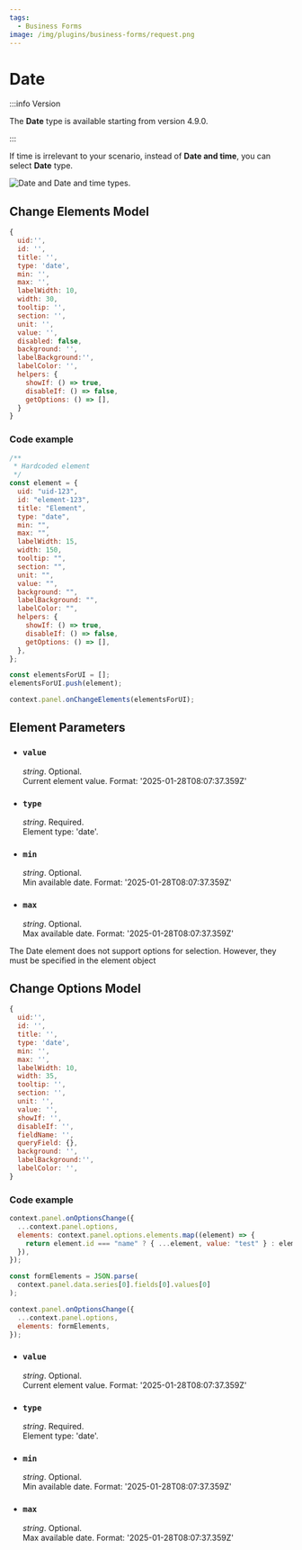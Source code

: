 ```yaml
---
tags:
  - Business Forms
image: /img/plugins/business-forms/request.png
---
```



# Date

:::info Version

The **Date** type is available starting from version 4.9.0.

:::

If time is irrelevant to your scenario, instead of **Date and time**, you can select **Date** type.

<Image
  title="Date and Date and time types."
  src="/img/blog/2024-11-30-form-panel-4.9.0/date-type.png"
/>

## Change Elements Model

<InfoUseChangeElements />

```js
{
  uid:'',
  id: '',
  title: '',
  type: 'date',
  min: '',
  max: '',
  labelWidth: 10,
  width: 30,
  tooltip: '',
  section: '',
  unit: '',
  value: '',
  disabled: false,
  background: '',
  labelBackground:'',
  labelColor: '',
  helpers: {
    showIf: () => true,
    disableIf: () => false,
    getOptions: () => [],
  }
}
```

### Code example

```javascript
/**
 * Hardcoded element
 */
const element = {
  uid: "uid-123",
  id: "element-123",
  title: "Element",
  type: "date",
  min: "",
  max: "",
  labelWidth: 15,
  width: 150,
  tooltip: "",
  section: "",
  unit: "",
  value: "",
  background: "",
  labelBackground: "",
  labelColor: "",
  helpers: {
    showIf: () => true,
    disableIf: () => false,
    getOptions: () => [],
  },
};

const elementsForUI = [];
elementsForUI.push(element);

context.panel.onChangeElements(elementsForUI);
```

<BaseChangeElements />

## Element Parameters

- ### `value`

  _string_. Optional.  
   Current element value. Format: '2025-01-28T08:07:37.359Z'

- ### `type`

  _string_. Required.  
  Element type: 'date'.

- ### `min`

  _string_. Optional.  
   Min available date. Format: '2025-01-28T08:07:37.359Z'

- ### `max`

  _string_. Optional.  
   Max available date. Format: '2025-01-28T08:07:37.359Z'

<BaseParameters />

The Date element does not support options for selection. However, they must be specified in the element object

## Change Options Model

<InfoUseOptionsChange />

```js
{
  uid:'',
  id: '',
  title: '',
  type: 'date',
  min: '',
  max: '',
  labelWidth: 10,
  width: 35,
  tooltip: '',
  section: '',
  unit: '',
  value: '',
  showIf: '',
  disableIf: '',
  fieldName: '',
  queryField: {},
  background: '',
  labelBackground:'',
  labelColor: '',
}
```

### Code example

```javascript
context.panel.onOptionsChange({
  ...context.panel.options,
  elements: context.panel.options.elements.map((element) => {
    return element.id === "name" ? { ...element, value: "test" } : element;
  }),
});
```

```javascript
const formElements = JSON.parse(
  context.panel.data.series[0].fields[0].values[0]
);

context.panel.onOptionsChange({
  ...context.panel.options,
  elements: formElements,
});
```

- ### `value`

  _string_. Optional.  
   Current element value. Format: '2025-01-28T08:07:37.359Z'

- ### `type`

  _string_. Required.  
  Element type: 'date'.

- ### `min`

  _string_. Optional.  
   Min available date. Format: '2025-01-28T08:07:37.359Z'

- ### `max`

  _string_. Optional.  
   Max available date. Format: '2025-01-28T08:07:37.359Z'

<BaseOptionsParameters />
